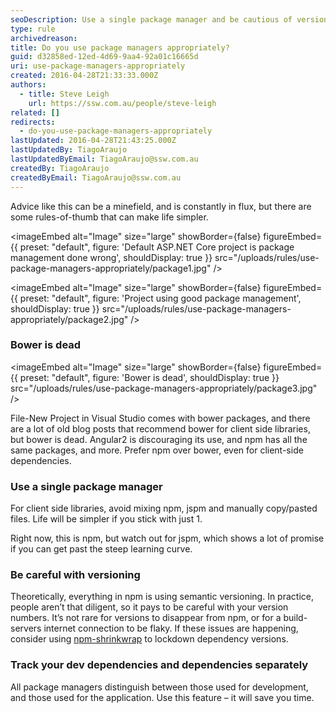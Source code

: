 ```yaml
---
seoDescription: Use a single package manager and be cautious of versioning issues to simplify your development workflow.
type: rule
archivedreason:
title: Do you use package managers appropriately?
guid: d32858ed-12ed-4d69-9aa4-92a01c16665d
uri: use-package-managers-appropriately
created: 2016-04-28T21:33:33.000Z
authors:
  - title: Steve Leigh
    url: https://ssw.com.au/people/steve-leigh
related: []
redirects:
  - do-you-use-package-managers-appropriately
lastUpdated: 2016-04-28T21:43:25.000Z
lastUpdatedBy: TiagoAraujo
lastUpdatedByEmail: TiagoAraujo@ssw.com.au
createdBy: TiagoAraujo
createdByEmail: TiagoAraujo@ssw.com.au
---
```


Advice like this can be a minefield, and is constantly in flux, but there are some rules-of-thumb that can make life simpler.

<imageEmbed
  alt="Image"
  size="large"
  showBorder={false}
  figureEmbed={{
    preset: "default",
    figure: 'Default ASP.NET Core project is package management done wrong',
    shouldDisplay: true
  }}
  src="/uploads/rules/use-package-managers-appropriately/package1.jpg"
/>


<imageEmbed
  alt="Image"
  size="large"
  showBorder={false}
  figureEmbed={{
    preset: "default",
    figure: 'Project using good package management',
    shouldDisplay: true
  }}
  src="/uploads/rules/use-package-managers-appropriately/package2.jpg"
/>

### Bower is dead


<imageEmbed
  alt="Image"
  size="large"
  showBorder={false}
  figureEmbed={{
    preset: "default",
    figure: 'Bower is dead',
    shouldDisplay: true
  }}
  src="/uploads/rules/use-package-managers-appropriately/package3.jpg"
/>

File-New Project in Visual Studio comes with bower packages, and there are a lot of old blog posts that recommend bower for client side libraries, but bower is dead. Angular2 is discouraging its use, and npm has all the same packages, and more. Prefer npm over bower, even for client-side dependencies.

### Use a single package manager

For client side libraries, avoid mixing npm, jspm and manually copy/pasted files. Life will be simpler if you stick with just 1.

Right now, this is npm, but watch out for jspm, which shows a lot of promise if you can get past the steep learning curve.

### Be careful with versioning

Theoretically, everything in npm is using semantic versioning. In practice, people aren’t that diligent, so it pays to be careful with your version numbers. It’s not rare for versions to disappear from npm, or for a build-servers internet connection to be flaky. If these issues are happening, consider using [npm-shrinkwrap](https://docs.npmjs.com/cli/shrinkwrap) to lockdown dependency versions.

### Track your dev dependencies and dependencies separately

All package managers distinguish between those used for development, and those used for the application. Use this feature – it will save you time.
